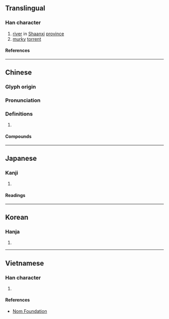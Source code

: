 {{character info/new}}
==Translingual==

===Han character===
{{Han char|rn=85|rad=水|as=07|sn=10|four=32127|canj=EUON|ids=⿰氵岑}}

# [[river]] in [[Shaanxi]] [[province]]
# [[murky]] [[torrent]]

====References====
{{Han ref|kx=0627.030|dkj=17542|dj=1029.070|hdz=31625.020|uh=6D94}}

----

==Chinese==
{{zh-forms}}

===Glyph origin===
{{Han etym}}

===Pronunciation===
{{zh-pron
|m=cén
|c=sam4
|mn=chhâm
|mc=y
|oc=y
|cat=
}}

===Definitions===
{{zh-hanzi}}

# {{rfdef|zh}}

====Compounds====
{{zh-der|大汗涔涔|涔涔|涔蹄|涔旱|汗涔涔|淚涔涔}}

----

==Japanese==

===Kanji===
{{ja-kanji|grade=|rs=水07}}

# {{defn|lang=ja|sort=水07}}

====Readings====
{{ja-readings
|on=さん, ざん, しん
|kun=ひたす
}}

----

==Korean==

===Hanja===
{{ko-hanja|잠}}

# {{defn|lang=ko|sort=水07}}

----

==Vietnamese==

===Han character===
{{vi-readings|rs=水07|reading=sầm}}

# {{defn|lang=vi|sort=水07}}

====References====
* [http://nomfoundation.org/common/nom_details.php?codepoint=6d94 Nom Foundation]